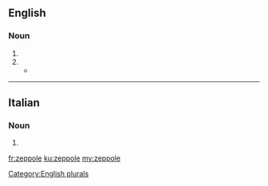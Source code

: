 ==English==

===Noun===
{{en-noun|~}}

# {{plural of|zeppola|lang=en}}[[Category:English plurals]]
# {{alternative form of|zeppola}}
#* {{quote-news|year=2007|date=August 6|author=David Gonzalez|title=A Neighborhood Balks at a Chain Restaurant|work=New York Times|url=http://www.nytimes.com/2007/08/06/nyregion/06pizza.html
|passage=Of all the spots the franchise could have chosen, why, he asks, did it have to be on the other side of the wall where two centurion busts stand guard above customers waiting for '''zeppoles''' or Sicilian slices? }}

----

==Italian==

===Noun===
{{head|it|plural}} {{f}}

# {{plural of|zeppola|lang=it|nocat=1}}

[[fr:zeppole]]
[[ku:zeppole]]
[[my:zeppole]]